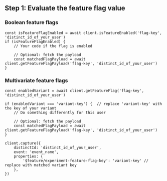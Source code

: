 ## Step 1: Evaluate the feature flag value

### Boolean feature flags

```node
const isFeatureFlagEnabled = await client.isFeatureEnabled('flag-key', 'distinct_id_of_your_user')
if (isFeatureFlagEnabled) {
    // Your code if the flag is enabled

    // Optional: fetch the payload
    const matchedFlagPayload = await client.getFeatureFlagPayload('flag-key', 'distinct_id_of_your_user')
}
```

### Multivariate feature flags

```node
const enabledVariant = await client.getFeatureFlag('flag-key', 'distinct_id_of_your_user')

if (enabledVariant === 'variant-key') {  // replace 'variant-key' with the key of your variant
    // Do something differently for this user

    // Optional: fetch the payload
    const matchedFlagPayload = await client.getFeatureFlagPayload('flag-key', 'distinct_id_of_your_user')
}
```


<IncludePropertyInEvents />

```node
client.capture({
    distinctId: 'distinct_id_of_your_user',
    event: 'event_name',
    properties: {
        '$feature/experiment-feature-flag-key': 'variant-key' // replace with matched variant key
    },
})
```